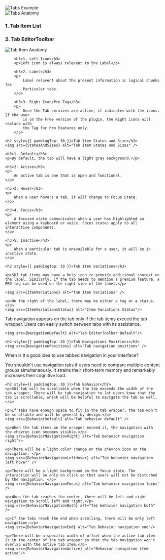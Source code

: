 

<Section title="Example" border={true} style={{ paddingTop: 0 }}>
	<img src={Example} alt="Tabs Example" />
</Section>

<Section title="Anatomy">
	<img src={Anatomy} alt="Tabs Anatomy" />
	<div style={{ paddingTop: 30 }}>
		<h3>1. Tab Item List</h3>
		<h3>2. Tab EditorToolbar</h3>
	</div>
</Section>

<Section title="1. Tab Item">
	<img src={TabItemAnatomy} alt="Tab Item Anatomy" />

    	<h3>1. Left Icon</h3>
    	<p>Left icon is always relevant to the Label</p>

    	<h3>2. Label</h3>
    	<p>
    		Label relavent about the present information in logical chunks for
    		Particular tabs.
    	</p>

    	<h3>3. Right Icon/Pro Tag</h3>
    	<p>
    		Once the Tab services are active, it indicates with the icons. If the user
    		is on the Free version of the plugin, the Right icons will replace with
    		the Tag for Pro Features only.
    	</p>

    <h2 style={{ paddingTop: 30 }}>Tab Item States and Size</h2>
    <img src={StatesAndSizes} alt="Tab Item States and Sizes" />

    <h3>1. Default</h3>
    <p>By default, the tab will have a light gray background.</p>

    <h3>2. Active</h3>
    <p>
    	An active tab is one that is open and functional.
    </p>

    <h3>3. Hover</h3>
    <p>
    	When a user hovers a tab, it will change to Focus State.
    </p>

    <h3>4. Focus</h3>
    <p>
    	A focused state communicates when a user has highlighted an element using a keyboard or voice. Focus states apply to all interactive components.
    </p>

    <h3>5. Inactive</h3>
    <p>
    	When a particular tab is unavailable for a user, it will be in inactive state.
    </p>

    <h2 style={{ paddingTop: 30 }}>Tab Item Variations</h2>

    <p>SUI tab items may have a help icon to provide additional context on the label. Similarly, if the tab needs to mention a premium feature, a PRO tag can be used on the right side of the label.</p>

    <img src={ItemVariations} alt="Tab Item Variations" />

    <p>On the right of the label, there may be either a tag or a status.</p>
    <img src={ItemVariationsStatus} alt="Item Variations Status"/>

</Section>

<Section title="2. Tab EditorToolbar">
	<p>
		Tab navigation appears on the tab only if the tab items exceed the tab
		wrapper. Users can easily switch between tabs with its assistance.
	</p>

    <img src={NavigationDefault} alt="Tab EditorToolbar Default"/>

    <h2 style={{ paddingTop: 30 }}>Tab Navigations Positions</h2>
    <img src={NavigationPositions} alt="Tab navigation positions" />

</Section>

<Section title="Usage" contained={true}>
	<p>When is it a good idea to use tabbed navigation in your interface?</p>
	<List>
		<span label="You have between 2 and 9 different content categories." />
		<span label="Category names are relatively short but meaningful." />
		<span label="The number of categories is fixed." />
		<span label="The categories are similar and won't be perceived as site navigation." />
		<span label="The categories fit into a single row." />
		<span label="Only use icons for primary navigational tabs and keep state changes in mind." />
		<span label="Truncate the long label of tabs." />
	</List>
	<p>
		You shouldn't use navigation tabs if users need to compare multiple content
		groups simultaneously. It strains their short-term memory and remarkably
		increases their cognitive load.
	</p>

    <h2 style={{ paddingTop: 30 }}>Tab Behavior</h2>
    <p>SUI tab will be scrollable when the tab exceeds the width of the tab wrapper. There will be tab navigation to let users know that the tab is scrollable, which will be helpful to navigate the tab as well.</p>

    <p>If tabs have enough space to fit in the tab wrapper, the tab won’t be scrollable and will be general by design.</p>
    <img src={BehaviorDefault} alt="Tab behavior default" />

    <p>When the tab items on the wrapper exceed it, the navigation with the chevron icon becomes visible.</p>
    <img src={BehaviorNavigationRight} alt="Tab behavior navigation right"/>

    <p>There will be a light color change on the chevron icon on the navigation. </p>
    <img src={BehaviorNavigationLeftHover} alt="Tab behavior navigation left hover" />

    <p>There will be a light background on the focus state. The interaction will be only on click so that users will not be disturbed by the navigation. </p>
    <img src={BehaviorNavigationFocus} alt="Tab behavior navigation focus" />

    <p>When the tab reaches the center, there will be left and right navigation to scroll left and right.</p>
    <img src={BehaviorNavigationBoth} alt="Tab behavior navigation both" />

    <p>If the tabs reach the end when scrolling, there will be only left navigation.</p>
    <img src={BehaviorNavigationEnd} alt="Tab Behavior navigation end"/>

    <p>There will be a specific width of offset when the active tab item is in the center of the tab wrapper so that the tab navigation won't overlap with the active tab item.</p>
    <img src={BehaviorNavigationActive} alt="Behavior navigation item active"/>

</Section>
